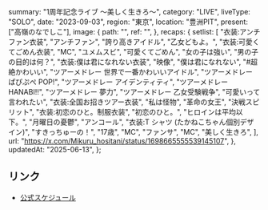   summary: "1周年記念ライブ 〜美しく生きろ〜",
  category: "LIVE",
  liveType: "SOLO",
  date: "2023-09-03",
  region: "東京",
  location: "豊洲PIT",
  present: ["高嶺のなでしこ"],
  image: {
    path: "",
    ref: "",
  },
  recaps: {
    setlist: [
      "衣装:アンチファン衣装",
      "アンチファン",
      "誇り高きアイドル",
      "乙女どもよ。",
      "衣装:可愛くてごめん衣装",
      "MC",
      "ユメムスビ",
      "可愛くてごめん",
      "女の子は強い",
      "男の子の目的は何？",
      "衣装:僕は君になれない衣装",
      "映像",
      "僕は君になれない",
      "#超絶かわいい",
      "ツアーメドレー 世界で一番かわいいアイドル",
      "ツアーメドレー ぱぴぷぺ POP!",
      "ツアーメドレー アイデンティティ",
      "ツアーメドレー HANABI!!",
      "ツアーメドレー 夢力",
      "ツアーメドレー 乙女受験戦争",
      "可愛いって言われたい",
      "衣装:全国お招きツアー衣装",
      "私は怪物",
      "革命の女王",
      "決戦スピリット",
      "衣装:初恋のひと。制服衣装",
      "初恋のひと。",
      "ヒロインは平均以下。",
      "月曜日の憂鬱",
      "アンコール",
      "衣装:T シャツ (たかねこちゃん個別デザイン)",
      "すきっちゅーの！",
      "17歳",
      "MC",
      "ファンサ",
      "MC",
      "美しく生きろ",
    ],
    url: "https://x.com/Mikuru_hositani/status/1698665555539145107",
  },
  updatedAt: "2025-06-13",
};

## リンク

- [公式スケジュール](https://takanenonadeshiko.jp/?p=1174)
